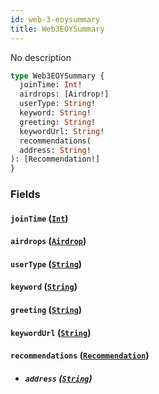 ```yaml
---
id: web-3-eoysummary
title: Web3EOYSummary
---
```



No description


```graphql
type Web3EOYSummary {
  joinTime: Int!
  airdrops: [Airdrop!]
  userType: String!
  keyword: String!
  greeting: String!
  keywordUrl: String!
  recommendations(
  address: String!
): [Recommendation!]
}
```


### Fields

#### `joinTime` ([`Int`](/docs/GraphQL/scalars/int))




#### `airdrops` ([`Airdrop`](/docs/GraphQL/objects/airdrop))




#### `userType` ([`String`](/docs/GraphQL/scalars/string))




#### `keyword` ([`String`](/docs/GraphQL/scalars/string))




#### `greeting` ([`String`](/docs/GraphQL/scalars/string))




#### `keywordUrl` ([`String`](/docs/GraphQL/scalars/string))




#### `recommendations` ([`Recommendation`](/docs/GraphQL/objects/recommendation))


- ##### `address` ([`String`](/docs/GraphQL/scalars/string))






